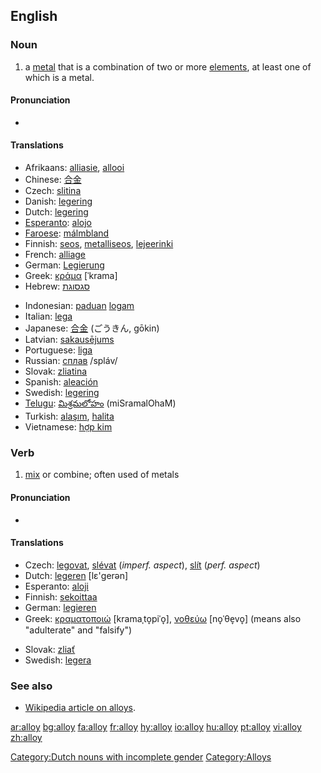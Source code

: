 ==English==

===Noun===
{{en-noun}}

#a [[metal]] that is a combination of two or more [[element]]s, at least one of which is a metal. 

====Pronunciation====
* {{IPA|/'ælɒj/}}

====Translations====
{{top}}
*Afrikaans: [[alliasie]], [[allooi]]
*Chinese: [[合金]]
*Czech: [[slitina]] {{f}}
*Danish: [[legering]] {{g|Danish}}
*Dutch: [[legering]] [[Category:Dutch nouns with incomplete gender]]
*[[Esperanto]]: [[alojo]]
*[[Faroese]]: [[málmbland]]
*Finnish: [[seos]], [[metalliseos]], [[lejeerinki]]
*French: [[alliage]] {{g|French}}
*German: [[Legierung]] {{g|German}}
*Greek: [[κράμα]] [ˈkrama] {{n}}
*Hebrew: [[סגסוגת]] {{g|Hebrew}}
{{mid}}
*Indonesian: [[padu|paduan]] [[logam]]
*Italian: [[lega]] {{f}}
*Japanese: [[合金]] (ごうきん, gōkin)
*Latvian: [[sakausējums]] {{m}}
*Portuguese: [[liga]] {{g|Portuguese}}
*Russian: [[сплав]] /spláv/ {{m}}
*Slovak: [[zliatina]] {{f}}
*Spanish: [[aleación]] {{f}}
*Swedish: [[legering]] {{c}}
*[[Telugu]]: [[మిశ్రమలోహం]] (miSramalOhaM)
*Turkish: [[alaşım]], [[halita]]
*Vietnamese: [[hợp kim]]
{{bottom}}

===Verb===
{{en-verb}}

# [[mix]] or combine; often used of metals

====Pronunciation====
* {{IPA|/æl'ɒj/}}

====Translations====
{{top}}
*Czech: [[legovat]], [[slévat]] (''imperf. aspect''), [[slít]] (''perf. aspect'')
*Dutch: [[legeren]] [lε'gerən]
*Esperanto: [[aloji]]
*Finnish: [[sekoittaa]]
*German: [[legieren]]
*Greek: [[κραματοποιώ]] [kramaˌto̞piˈo̞], [[νοθεύω]] [no̞ˈθe̞vo̞] (means also "adulterate" and "falsify")
{{mid}}
*Slovak: [[zliať]]
*Swedish: [[legera]]
{{bottom}}

===See also===
*[[w:alloy|Wikipedia article on alloys]].

[[Category:Alloys]]

[[ar:alloy]]
[[bg:alloy]]
[[fa:alloy]]
[[fr:alloy]]
[[hy:alloy]]
[[io:alloy]]
[[hu:alloy]]
[[pt:alloy]]
[[vi:alloy]]
[[zh:alloy]]